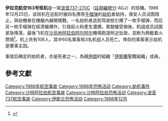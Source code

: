 {{Refimprove|time=2017-11-01}}
{{Infobox aircraft occurrence
|name = 伊拉克航空163号班机空难
|Crash image = Iraqi Airways Boeing 737-200 KvW.jpg
|Image caption = 伊拉克航空的类似飞机
|Date = 1986年12月25日
|Type = 劫机
|Site = {{KSA}}[[阿尔阿尔|阿尔阿尔]]
|Fatalities = 63
|Injuries = 未知
|Aircraft Type = [[波音737-200|波音737-270C]]
|Operator = [[伊拉克航空|伊拉克航空]]
|Tail Number = YI-AGJ
|Origin = {{flag|Iraq|1963}}[[巴格达国际机场|巴格达国际机场]]
|Last stopover =
|Destination = {{JOR}}[[安曼|安曼]][[阿勒娅王后国际机场|阿勒娅王后国际机场]]
|Passengers = 91
|Crew = 15
|Survivors = 43
}}
'''伊拉克航空163号班机'''是一架[[波音737|波音737-270C]]（[[航空器註冊編號|註冊編號]]YI-AGJ）的班機。1986年12月25日，该班机在巡航时被四名携带[[手榴弹|手榴弹]]的[[劫机|劫机]]者劫持，保安人员试图阻止，與劫機者在機艙內展開槍戰，一名劫机者逃到驾驶舱引爆了一枚手榴弹，而后另一枚手榴弹在經濟艙爆炸，引發起火和產生濃煙。駕駛艙受損後，机组成员試圖紧急降落，最後飞机在[[沙烏地阿拉伯|沙烏地阿拉伯]][[阿尔阿尔|阿尔阿尔]]機場跑道附近坠毁，並断为两截着火燃燒<ref name=la1986>{{Cite news |url=http://articles.latimes.com/1986-12-27/news/mn-926_1_hijackers |title=Iraq Blames Iran for Fatal Jet Hijacking |work=Los Angeles Times |date=1986-12-27 |accessdate=2017-11-01 |archive-date=2016-08-05 |archive-url=https://web.archive.org/web/20160805190030/http://articles.latimes.com/1986-12-27/news/mn-926_1_hijackers |dead-url=no }}</ref>。机上共有106人，其中60名乘客和3名机组人员死亡。倖存的乘客表示劫机是肇事主因。

事發后确定的劫机者，亦是死者之一，為親[[伊朗|伊朗]]的組織「[[伊斯蘭|伊斯蘭]]聖戰組織」成員。

==參考文獻==
{{Reflist}}

{{1986年航空事故}}

[[Category:1986年航空事故|Category:1986年航空事故]]
[[Category:1986年恐怖活动|Category:1986年恐怖活动]]
[[Category:劫机事件|Category:劫机事件]]
[[Category:沙特阿拉伯航空事故|Category:沙特阿拉伯航空事故]]
[[Category:沙特阿拉伯恐怖活动|Category:沙特阿拉伯恐怖活动]]
[[Category:波音737航空事故|Category:波音737航空事故]]
[[Category:伊斯兰恐怖活动|Category:伊斯兰恐怖活动]]
[[Category:1986年12月|Category:1986年12月]]